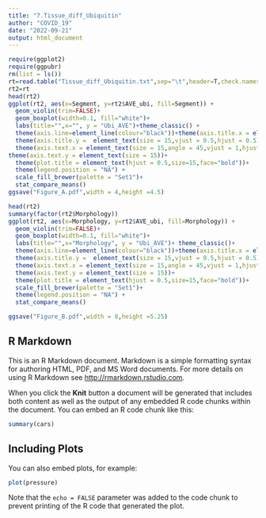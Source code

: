 ---
title: "7.Tissue_diff_Ubiquitin"
author: "COVID_19"
date: "2022-09-21"
output: html_document
---

```{r setup, include=FALSE}


require(ggplot2)
require(ggpubr)
rm(list = ls())
rt=read.table("Tissue_diff_Ubiquitin.txt",sep="\t",header=T,check.names=F) 
rt2=rt
head(rt2)
ggplot(rt2, aes(x=Segment, y=rt2$AVE_ubi, fill=Segment)) + 
  geom_violin(trim=FALSE)+
  geom_boxplot(width=0.1, fill="white")+
  labs(title="",x="", y = "Ubi_AVE")+theme_classic() +
  theme(axis.line=element_line(colour="black"))+theme(axis.title.x = element_blank())+
  theme(axis.title.y =  element_text(size = 15,vjust = 0.5,hjust = 0.5))+
  theme(axis.text.x = element_text(size = 15,angle = 45,vjust = 1,hjust = 1))+
theme(axis.text.y = element_text(size = 15))+
  theme(plot.title = element_text(hjust = 0.5,size=15,face="bold"))+
  theme(legend.position = "NA") +
  scale_fill_brewer(palette = "Set1")+ 
  stat_compare_means() 
ggsave("Figure_A.pdf",width = 4,height =4.5)

head(rt2)
summary(factor(rt2$Morphology))
ggplot(rt2, aes(x=Morphology, y=rt2$AVE_ubi, fill=Morphology)) + 
  geom_violin(trim=FALSE)+
  geom_boxplot(width=0.1, fill="white")+
  labs(title="",x="Morphology", y = "Ubi_AVE")+ theme_classic()+ 
  theme(axis.line=element_line(colour="black"))+theme(axis.title.x = element_blank())+
  theme(axis.title.y =  element_text(size = 15,vjust = 0.5,hjust = 0.5))+
  theme(axis.text.x = element_text(size = 15,angle = 45,vjust = 1,hjust = 1))+
  theme(axis.text.y = element_text(size = 15))+
  theme(plot.title = element_text(hjust = 0.5,size=15,face="bold"))+
  scale_fill_brewer(palette = "Set1")+
  theme(legend.position = "NA") + 
  stat_compare_means()

ggsave("Figure_B.pdf",width = 8,height =5.25)
```

## R Markdown

This is an R Markdown document. Markdown is a simple formatting syntax for authoring HTML, PDF, and MS Word documents. For more details on using R Markdown see <http://rmarkdown.rstudio.com>.

When you click the **Knit** button a document will be generated that includes both content as well as the output of any embedded R code chunks within the document. You can embed an R code chunk like this:

```{r cars}
summary(cars)
```

## Including Plots

You can also embed plots, for example:

```{r pressure, echo=FALSE}
plot(pressure)
```

Note that the `echo = FALSE` parameter was added to the code chunk to prevent printing of the R code that generated the plot.
